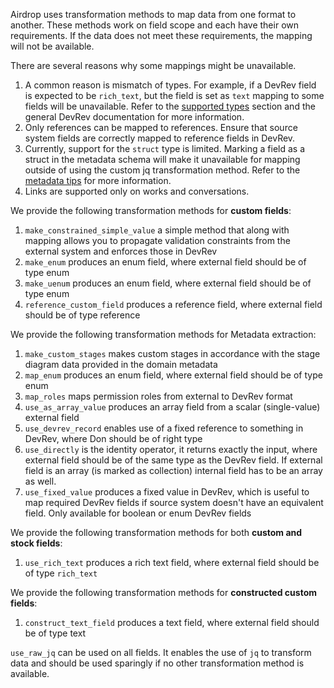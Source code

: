 
Airdrop uses transformation methods to map data from one format to another. 
These methods work on field scope and each have their own requirements. 
If the data does not meet these requirements, the mapping will not be available.

There are several reasons why some mappings might be unavailable.

1. A common reason is mismatch of types. For example, if a DevRev field is expected to be `rich_text`, 
but the field is set as `text` mapping to some fields will be unavailable. 
Refer to the [supported types](../metadata-extraction.mdx#declare-fields-for-each-record-type) 
section and the general DevRev documentation for more information.
2. Only references can be mapped to references. Ensure that source system fields are correctly 
mapped to reference fields in DevRev.
3. Currently, support for the `struct` type is limited. Marking a field as a struct in the metadata schema will 
make it unavailable for mapping outside of using the custom jq transformation method. 
Refer to the [metadata tips](../faq.mdx#metadata-extraction) for more information.
4. Links are supported only on works and conversations.

We provide the following transformation methods for **custom fields**:
1. `make_constrained_simple_value` a simple method that along with mapping allows you to 
propagate validation constraints from the external system and enforces those in DevRev
2. `make_enum` produces an enum field, where external field should be of type enum
3. `make_uenum` produces an enum field, where external field should be of type enum
4. `reference_custom_field` produces a reference field, where external field should be of type reference

We provide the following transformation methods for Metadata extraction:
1. `make_custom_stages` makes custom stages in accordance with the stage diagram data provided in the domain metadata
2. `map_enum` produces an enum field, where external field should be of type enum
3. `map_roles` maps permission roles from external to DevRev format
4. `use_as_array_value` produces an array field from a scalar (single-value) external field
5. `use_devrev_record` enables use of a fixed reference to something in DevRev, where Don should be of right type
6. `use_directly` is the identity operator, it returns exactly the input, where external field should be of the same 
type as the DevRev field. If external field is an array (is marked as collection) internal field has to be an array as well.
7. `use_fixed_value` produces a fixed value in DevRev, which is useful to map required DevRev fields if source system doesn't have an equivalent field. Only available for boolean or enum DevRev fields

We provide the following transformation methods for both **custom and stock fields**:
1. `use_rich_text` produces a rich text field, where external field should be of type `rich_text`

We provide the following transformation methods for **constructed custom fields**:
1. `construct_text_field` produces a text field, where external field should be of type text

`use_raw_jq` can be used on all fields. It enables the use of `jq` to transform data and should be used sparingly
if no other transformation method is available.
